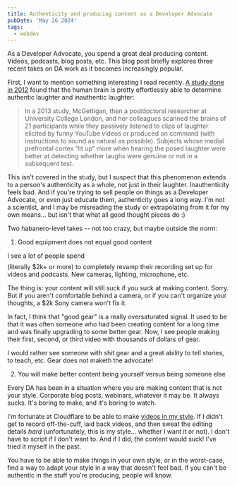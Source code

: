 ```yaml
---
title: Authenticity and producing content as a Developer Advocate
pubDate: 'May 26 2024'
tags:
  - webdev
---
```


As a Developer Advocate, you spend a great deal producing content. Videos, podcasts, blog posts, etc. This blog post briefly explores three recent takes on DA work as it becomes increasingly popular.

First, I want to mention something interesting I read recently. [A study done in 2012](https://www.scientificamerican.com/article/the-brain-can-distinguish-between-real-and-fake-laughter/) found that the human brain is pretty effortlessly able to determine authentic laughter and inauthentic laughter:

> In a 2013 study, McGettigan, then a postdoctoral researcher at University College London, and her colleagues scanned the brains of 21 participants while they passively listened to clips of laughter elicited by funny YouTube videos or produced on command (with instructions to sound as natural as possible). Subjects whose medial prefrontal cortex “lit up” more when hearing the posed laughter were better at detecting whether laughs were genuine or not in a subsequent test.

This isn't covered in the study, but I suspect that this phenomenon extends to a person's authenticity as a whole, not just in their laughter. Inauthenticity feels bad. And if you're trying to sell people on things as a Developer Advocate, or even just educate them, authenticity goes a long way. I'm not a scientist, and I may be misreading the study or extrapolating from it for my own means... but isn't that what all good thought pieces do :)

Two habanero-level takes -- not too crazy, but maybe outside the norm:

1. Good equipment does not equal good content

I see a lot of people spend $$$$ (literally $2k+ or more) to completely revamp their recording set up for videos and podcasts. New cameras, lighting, microphone, etc.

The thing is: your content will still suck if you suck at making content. Sorry. But if you aren't comfortable behind a camera, or if you can't organize your thoughts, a $2k Sony camera won't fix it. 

In fact, I think that "good gear" is a really oversaturated signal. It used to be that it was often someone who had been creating content for a long time and was finally upgrading to some better gear. Now, I see people making their first, second, or third video with thousands of dollars of gear.

I would rather see someone with shit gear and a great ability to tell stories, to teach, etc. Gear does not maketh the advocate!

2. You will make better content being yourself versus being someone else

Every DA has been in a situation where you are making content that is not your style. Corporate blog posts, webinars, whatever it may be. It always sucks. It's boring to make, and it's boring to watch.

I'm fortunate at Cloudflare to be able to make [videos in my style](https://www.youtube.com/watch?v=QTsaAhFvX9o). If I didn't get to record off-the-cuff, laid back videos, and then sweat the editing details _hard_ (unfortunately, this is my style... whether I want it or not). I don't have to script if I don't want to. And if I did, the content would suck! I've tried it myself in the past.

You have to be able to make things in your own style, or in the worst-case, find a way to adapt your style in a way that doesn't feel bad. If you can't be authentic in the stuff you're producing, people will know.
